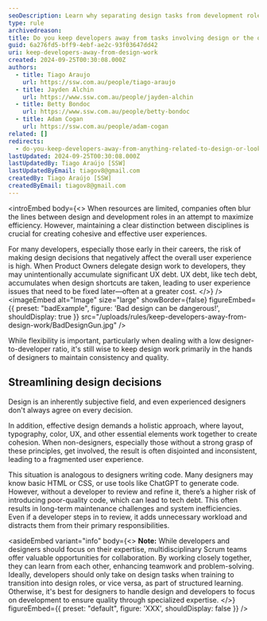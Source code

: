 ```yaml
---
seoDescription: Learn why separating design tasks from development roles is crucial for maintaining a unified product vision and avoiding costly UX Debt.
type: rule
archivedreason:
title: Do you keep developers away from tasks involving design or the overall look and feel?
guid: 6a276fd5-bff9-4ebf-ae2c-93f03647dd42
uri: keep-developers-away-from-design-work
created: 2024-09-25T00:30:08.000Z
authors:
  - title: Tiago Araujo
    url: https://ssw.com.au/people/tiago-araujo
  - title: Jayden Alchin
    url: https://www.ssw.com.au/people/jayden-alchin
  - title: Betty Bondoc
    url: https://www.ssw.com.au/people/betty-bondoc
  - title: Adam Cogan
    url: https://ssw.com.au/people/adam-cogan
related: []
redirects:
  - do-you-keep-developers-away-from-anything-related-to-design-or-look-and-feel
lastUpdated: 2024-09-25T00:30:08.000Z
lastUpdatedBy: Tiago Araújo [SSW]
lastUpdatedByEmail: tiagov8@gmail.com
createdBy: Tiago Araújo [SSW]
createdByEmail: tiagov8@gmail.com
---
```


<introEmbed
  body={<>
When resources are limited, companies often blur the lines between design and development roles in an attempt to maximize efficiency. However, maintaining a clear distinction between disciplines is crucial for creating cohesive and effective user experiences.

For many developers, especially those early in their careers, the risk of making design decisions that negatively affect the overall user experience is high. When Product Owners delegate design work to developers, they may unintentionally accumulate significant UX debt. UX debt, like tech debt, accumulates when design shortcuts are taken, leading to user experience issues that need to be fixed later—often at a greater cost.
  </>}
/>
<imageEmbed
  alt="Image"
  size="large"
  showBorder={false}
  figureEmbed={{
    preset: "badExample",
    figure: 'Bad design can be dangerous!',
    shouldDisplay: true
  }}
  src="/uploads/rules/keep-developers-away-from-design-work/BadDesignGun.jpg"
/>

While flexibility is important, particularly when dealing with a low designer-to-developer ratio, it's still wise to keep design work primarily in the hands of designers to maintain consistency and quality.

## Streamlining design decisions

Design is an inherently subjective field, and even experienced designers don't always agree on every decision.

In addition, effective design demands a holistic approach, where layout, typography, color, UX, and other essential elements work together to create cohesion. When non-designers, especially those without a strong grasp of these principles, get involved, the result is often disjointed and inconsistent, leading to a fragmented user experience.

This situation is analogous to designers writing code. Many designers may know basic HTML or CSS, or use tools like ChatGPT to generate code. However, without a developer to review and refine it, there’s a higher risk of introducing poor-quality code, which can lead to tech debt. This often results in long-term maintenance challenges and system inefficiencies. Even if a developer steps in to review, it adds unnecessary workload and distracts them from their primary responsibilities.

<asideEmbed
  variant="info"
  body={<>
    **Note:** While developers and designers should focus on their expertise, multidisciplinary Scrum teams offer valuable opportunities for collaboration. By working closely together, they can learn from each other, enhancing teamwork and problem-solving. Ideally, developers should only take on design tasks when training to transition into design roles, or vice versa, as part of structured learning. Otherwise, it's best for designers to handle design and developers to focus on development to ensure quality through specialized expertise.
  </>}
  figureEmbed={{
    preset: "default",
    figure: 'XXX',
    shouldDisplay: false
  }}
/>
